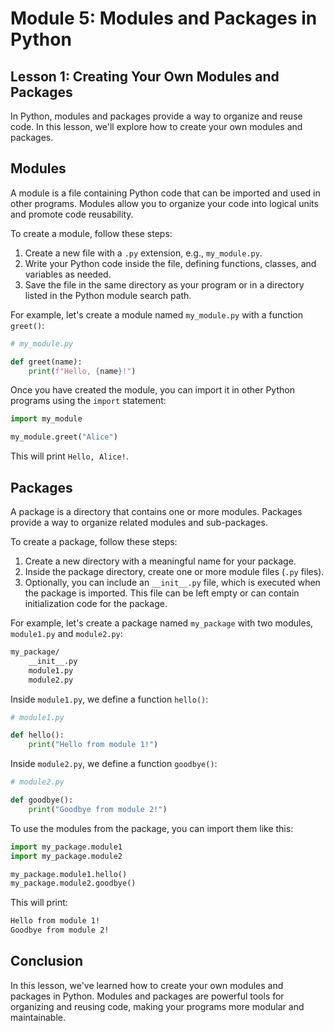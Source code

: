 # Module 5: Modules and Packages in Python

## Lesson 1: Creating Your Own Modules and Packages

In Python, modules and packages provide a way to organize and reuse code. In this lesson, we'll explore how to create your own modules and packages.

## Modules

A module is a file containing Python code that can be imported and used in other programs. Modules allow you to organize your code into logical units and promote code reusability.

To create a module, follow these steps:

1. Create a new file with a `.py` extension, e.g., `my_module.py`.
2. Write your Python code inside the file, defining functions, classes, and variables as needed.
3. Save the file in the same directory as your program or in a directory listed in the Python module search path.

For example, let's create a module named `my_module.py` with a function `greet()`:

```python
# my_module.py

def greet(name):
    print(f"Hello, {name}!")
```

Once you have created the module, you can import it in other Python programs using the `import` statement:

```python
import my_module

my_module.greet("Alice")
```

This will print `Hello, Alice!`.

## Packages

A package is a directory that contains one or more modules. Packages provide a way to organize related modules and sub-packages.

To create a package, follow these steps:

1. Create a new directory with a meaningful name for your package.
2. Inside the package directory, create one or more module files (`.py` files).
3. Optionally, you can include an `__init__.py` file, which is executed when the package is imported. This file can be left empty or can contain initialization code for the package.

For example, let's create a package named `my_package` with two modules, `module1.py` and `module2.py`:

```txt
my_package/
    __init__.py
    module1.py
    module2.py
```

Inside `module1.py`, we define a function `hello()`:

```python
# module1.py

def hello():
    print("Hello from module 1!")
```

Inside `module2.py`, we define a function `goodbye()`:

```python
# module2.py

def goodbye():
    print("Goodbye from module 2!")
```

To use the modules from the package, you can import them like this:

```python
import my_package.module1
import my_package.module2

my_package.module1.hello()
my_package.module2.goodbye()
```

This will print:

```txt
Hello from module 1!
Goodbye from module 2!
```

## Conclusion

In this lesson, we've learned how to create your own modules and packages in Python. Modules and packages are powerful tools for organizing and reusing code, making your programs more modular and maintainable.
